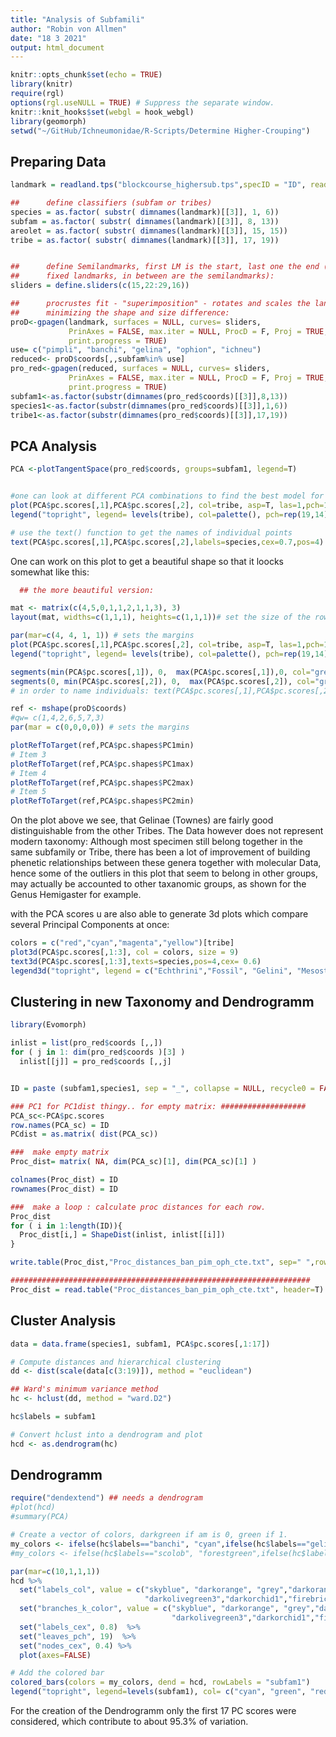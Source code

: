 ```yaml
---
title: "Analysis of Subfamili"
author: "Robin von Allmen"
date: "18 3 2021"
output: html_document
---
```


```r
knitr::opts_chunk$set(echo = TRUE)
library(knitr)
require(rgl)
options(rgl.useNULL = TRUE) # Suppress the separate window.
knitr::knit_hooks$set(webgl = hook_webgl)
library(geomorph)
setwd("~/GitHub/Ichneumonidae/R-Scripts/Determine Higher-Crouping")
```

## Preparing Data


```r

landmark = readland.tps("blockcourse_highersub.tps",specID = "ID", readcurves = T, warnmsg = TRUE)

##      define classifiers (subfam or tribes)
species = as.factor( substr( dimnames(landmark)[[3]], 1, 6))
subfam = as.factor( substr( dimnames(landmark)[[3]], 8, 13))
areolet = as.factor( substr( dimnames(landmark)[[3]], 15, 15))
tribe = as.factor( substr( dimnames(landmark)[[3]], 17, 19))


##      define Semilandmarks, first LM is the start, last one the end (those are both
##      fixed landmarks, in between are the semilandmarks):
sliders = define.sliders(c(15,22:29,16))

##      procrustes fit - "superimposition" - rotates and scales the landmarks to their closest distance,
##      minimizing the shape and size difference:
proD<-gpagen(landmark, surfaces = NULL, curves= sliders,
             PrinAxes = FALSE, max.iter = NULL, ProcD = F, Proj = TRUE,
             print.progress = TRUE)
use= c("pimpli", "banchi", "gelina", "ophion", "ichneu")
reduced<- proD$coords[,,subfam%in% use]
pro_red<-gpagen(reduced, surfaces = NULL, curves= sliders,
             PrinAxes = FALSE, max.iter = NULL, ProcD = F, Proj = TRUE,
             print.progress = TRUE)
subfam1<-as.factor(substr(dimnames(pro_red$coords)[[3]],8,13))
species1<-as.factor(substr(dimnames(pro_red$coords)[[3]],1,6))
tribe1<-as.factor(substr(dimnames(pro_red$coords)[[3]],17,19))
```

## PCA Analysis


```r

PCA <-plotTangentSpace(pro_red$coords, groups=subfam1, legend=T)


#one can look at different PCA combinations to find the best model for its purpose
plot(PCA$pc.scores[,1],PCA$pc.scores[,2], col=tribe, asp=T, las=1,pch=16, cex=1.3)
legend("topright", legend= levels(tribe), col=palette(), pch=rep(19,14) )

# use the text() function to get the names of individual points
text(PCA$pc.scores[,1],PCA$pc.scores[,2],labels=species,cex=0.7,pos=4)

```

One can work on this plot to get a beautiful shape so that it loocks somewhat like this:

```r
  ## the more beautiful version:

mat <- matrix(c(4,5,0,1,1,2,1,1,3), 3)
layout(mat, widths=c(1,1,1), heights=c(1,1,1))# set the size of the rows and columns

par(mar=c(4, 4, 1, 1)) # sets the margins
plot(PCA$pc.scores[,1],PCA$pc.scores[,2], col=tribe, asp=T, las=1,pch=16, cex=1.5)
legend("topright", legend= levels(tribe), col=palette(), pch=rep(19,14) )

segments(min(PCA$pc.scores[,1]), 0,  max(PCA$pc.scores[,1]),0, col="grey", lty="dashed")
segments(0, min(PCA$pc.scores[,2]), 0,  max(PCA$pc.scores[,2]), col="grey", lty="dashed")
# in order to name individuals: text(PCA$pc.scores[,1],PCA$pc.scores[,2], species)

ref <- mshape(proD$coords)
#qw= c(1,4,2,6,5,7,3)
par(mar = c(0,0,0,0)) # sets the margins

plotRefToTarget(ref,PCA$pc.shapes$PC1min)
# Item 3
plotRefToTarget(ref,PCA$pc.shapes$PC1max)
# Item 4
plotRefToTarget(ref,PCA$pc.shapes$PC2max)
# Item 5
plotRefToTarget(ref,PCA$pc.shapes$PC2min)
```


On the plot above we see, that Gelinae (Townes) are fairly good distinguishable from the other Tribes. The Data however does not represent modern taxonomy: Although most specimen still belong together in the same subfamily or Tribe, there has been a lot of improvement of building phenetic relationships between these genera together with molecular Data, hence some of the outliers in this plot that seem to belong in other groups, may actually be accounted to other taxanomic groups, as shown for the Genus Hemigaster for example. 



with the PCA scores u are also able to generate 3d plots which compare several Principal Components at once:

```r
colors = c("red","cyan","magenta","yellow")[tribe]
plot3d(PCA$pc.scores[,1:3], col = colors, size = 9)
text3d(PCA$pc.scores[,1:3],texts=species,pos=4,cex= 0.6)
legend3d("topright", legend = c("Echthrini","Fossil", "Gelini", "Mesostenini"), col = c("red","cyan","magenta","yellow") , pch= 16)
```
## Clustering in new Taxonomy and Dendrogramm

```r
library(Evomorph)

inlist = list(pro_red$coords [,,])
for ( j in 1: dim(pro_red$coords )[3] )
  inlist[[j]] = pro_red$coords [,,j]


ID = paste (subfam1,species1, sep = "_", collapse = NULL, recycle0 = FALSE)

### PC1 for PC1dist thingy.. for empty matrix: ###################
PCA_sc<-PCA$pc.scores
row.names(PCA_sc) = ID
PCdist = as.matrix( dist(PCA_sc))

###  make empty matrix 
Proc_dist= matrix( NA, dim(PCA_sc)[1], dim(PCA_sc)[1] )

colnames(Proc_dist) = ID
rownames(Proc_dist) = ID

###  make a loop : calculate proc distances for each row. 
Proc_dist
for ( i in 1:length(ID)){
  Proc_dist[i,] = ShapeDist(inlist, inlist[[i]])
}

write.table(Proc_dist,"Proc_distances_ban_pim_oph_cte.txt", sep=" ",row.names = TRUE, col.names = TRUE)

###################################################################
Proc_dist = read.table("Proc_distances_ban_pim_oph_cte.txt", header=T)
```
## Cluster Analysis
```r

data = data.frame(species1, subfam1, PCA$pc.scores[,1:17])

# Compute distances and hierarchical clustering
dd <- dist(scale(data[c(3:19)]), method = "euclidean")

## Ward's minimum variance method
hc <- hclust(dd, method = "ward.D2")

hc$labels = subfam1

# Convert hclust into a dendrogram and plot
hcd <- as.dendrogram(hc)
```
## Dendrogramm
```r
require("dendextend") ## needs a dendrogram
#plot(hcd)
#summary(PCA)

# Create a vector of colors, darkgreen if am is 0, green if 1.
my_colors <- ifelse(hc$labels=="banchi", "cyan",ifelse(hc$labels=="gelina","green", ifelse(hc$labels=="ichneu", "red",ifelse(hc$labels=="ophion", "darkblue","yellow"))))
#my_colors <- ifelse(hc$labels=="scolob", "forestgreen",ifelse(hc$labels=="metopi", "green","yellow"))

par(mar=c(10,1,1,1))
hcd %>%
  set("labels_col", value = c("skyblue", "darkorange", "grey","darkorange4","deepskyblue4",
                              "darkolivegreen3","darkorchid1","firebrick","gold1","aquamarine2","brown2","darkseagreen3","black"), k=13) %>%
  set("branches_k_color", value = c("skyblue", "darkorange", "grey","darkorange4","deepskyblue4",
                                    "darkolivegreen3","darkorchid1","firebrick","gold1","aquamarine2","brown2","darkseagreen3","black"),k = 13) %>%
  set("labels_cex", 0.8)  %>%
  set("leaves_pch", 19)  %>% 
  set("nodes_cex", 0.4) %>% 
  plot(axes=FALSE)

# Add the colored bar
colored_bars(colors = my_colors, dend = hcd, rowLabels = "subfam1")
legend("topright", legend=levels(subfam1), col= c("cyan", "green", "red", "darkblue", "yellow"), pch=15)

```

For the creation of the Dendrogramm only the first 17 PC scores were considered, which contribute to about 95.3% of variation. 
